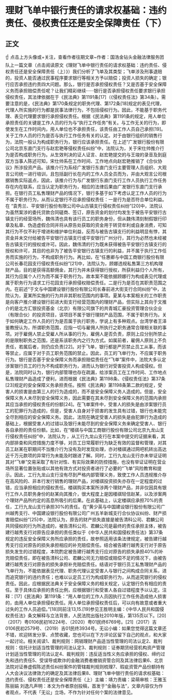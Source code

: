 # 理财飞单中银行责任的请求权基础：违约责任、侵权责任还是安全保障责任（下）
## 正文
☝ 点击上方头像或+关注，查看作者往期文章~作者：国浩金钻头金融法律服务团队上一篇文章（点击阅读原文《理财飞单中银行责任的请求权基础：违约责任、侵权责任还是安全保障责任（上）》）我们分析了飞单及其类型；飞单涉及刑事退赔的，投资人能否通过民事程序要求银行等相关方予以赔偿；投资人损失的确定；银行应否承担违约责四大问题。那么，银行是否承担侵权责任？又是否基于安全保障义务而承担赔偿责任呢？让我们精彩继续‧‧‧‧‧‧银行是否承担侵权责任要求银行承担侵权责任，其法律依据在于《民法典》第1191条[17]（《侵权责任法》第34条）。需要注意的是，《民法典》第170条规定的职务代理、第172条[18]规定的表见代理，代理人所实施的行为都是民事法律行为，不包括侵权行为。因此，不能基于职务代理、表见代理要求银行承担侵权责任。根据《民法典》第1191条的规定，用人单位承担责任的关键是工作人员的行为与“执行工作任务”有关。与工作无关的行为，即使发生在工作时间内，用人单位也不承担责任，该责任由工作人员自己承担[19]。关于工作人员的行为是否与执行工作任务有关的认定。对于由银行组织的销售行为，法院一般认为构成职务行为，银行应该承担责任。在上述“广发银行股份有限公司北京东直门支行与赵宏艳等侵权责任纠纷”中，法院认为，关于宋仕帅推介行为是否构成职务行为。从生效判决的证人证言、赵宏艳提交的与王竣的录音及到庭双方当事人陈述可知，宋仕帅系在工作时间、工作地点向赵宏艳推销了《合伙协议》所涉投资产品。该推介行为系经广发银行东直门支行主要管理人员组织、大观言公司统一进行培训，且包括副行长在内的工作人员全员而为，并由大观言公司根据销售实际返点，因此，该推介行为与广发银行东直门支行工作人员执行工作任务存在内在联系，应当认定为职务行为，相应的法律后果由广发银行东直门支行承担。在银行员工私售理财产品的情况下，银行多基于如下考虑认定工作人员的行为不属于职务行为，从而认定银行不应承担侵权责任：一是行为是否符合单位利益。在 “袁秀兰、平安银行股份有限公司中山古镇支行侵权责任纠纷”[20]中，法院认为虽然案涉的委托贷款合同磋商、签订，原告资金的划付均发生于被告平安银行古镇支行的经营场所，魏伟清也具有该行员工的职务身份，但从魏伟清刻制假银行印章及私章、伪造虚假合同并将从原告处获取的资金用于转贷牟利或自身消费，可知其行为不仅不利于增进和维护单位利益，反而与被告古镇支行的利益明显有悖，其资金并未交付给被告平安银行古镇支行或平安银行广州分行，其行为必然也未经被告古镇支行的授权或许可。因此，魏伟清的行为既未获得被告平安银行古镇支行的授权和许可，其目的也非为了被告平安银行古镇支行的利益，并不属于执行工作任务而实施的行为，不构成职务行为。再比如，在“任惠卿与中国工商银行股份有限公司长春花园支行侵权责任纠纷”[21]中，法院认为，顾娜违规私售第三方机构理财产品，目的是获得高额佣金，其行为并未获得银行授权，所获利益归个人所有，其行为应属个人行为而不属于职务行为。故本案不能依据顾娜行为构成表见代理或属于职务行为请求工行花园支行承担侵权赔偿责任。二是行为是否在其职责范围之内。在前述“于文与中国建设银行股份有限公司长春前进大街支行合同纠纷”中，法院认为，夏某所实施的行为并非其职权范围内的事项。夏某与本案相关的工作职责是向客户推介建设银行前进大街支行经营范围内的理财产品，但实际上其向于文推介的是北方汇银投资基金（北京）有限公司旗下的共青城汇豪投资管理合伙企业（有限合伙）的投资项目，该项目不属于银行理财产品范围，不属于职务行为。关于如何确定工作人员的行为是否属于执行职务，学说上有多种观点。台湾学者王泽鉴教授认为，所谓职务范围，应指一切与雇佣人所执行之职务通常合理相关联的事项。对于雇佣人禁止受雇人所从事的行为，雇佣人是否负责，原则上应分别所禁止的是限制职务之范围，还是系该职务内之行为方式。如属前者，雇佣人原则上不负责任，若属后者，则仍应负责[22]。对于飞单，银行都是严厉禁止员工从事，而该等禁止，应属于对于员工职务范围的禁止。因此，员工的飞单行为，不应属于职务行为。银行是否基于安全保障义务而承担赔偿责任在“飞单”案件中，法院大多认定涉案银行员工的行为不构成职务行为，进而认为银行对受害投资人构成侵权。但是，法院同时认为，银行内部管理也存在疏漏，给涉案员工在工作时间、工作地点私售理财产品造成了便利，进而根据《民法典》第1198条、《侵权责任法》第37条[23]规定的安全保障义务承担责任。按照《民法典》第1198条第二款的规定，受害人的损害是由第三人的行为造成的，而不是安全保障义务人造成的。但是，安全保障义务人未尽到安全保障义务，因此需要在其未尽到安全保障义务的范围内承担其应当承担的侵权责任的份额[24]。在飞单案件中，受害人的损失是由涉案银行员工的犯罪行为造成的，但是，受害人自身对于损害的发生具有过错，银行也未能完全尽到相应的安全保障义务。因此，法院在确定受害人的损失是由犯罪行为造成的基础上，根据受害人的过错以及银行未能尽到的安全保障义务来确定受害人、银行各自承担的责任份额。比如，在“楼祺与中国工商银行股份有限公司北京九龙山支行侵权责任纠纷”中，法院认为 ，从工行九龙山支行在本案中提交的证据来看，其内部排查和风控措施力度不够，对员工日常履职行为缺乏有效的监督和管理，对其员工赵某在职期间不当推介行为没有及时发现处理，亦对楼祺通过网吧机转出高达近千万元款项的异常行为未能及时跟进了解。同时，工行九龙山支行亦未举证证明其对“飞单”交易采取了有针对性、有实际效果的防控措施，也没有举证证明在营业场所显著位置张贴或以其他有效方式对投资者进行了必要的“飞单”风险教育和提示。因此，工行九龙山支行没有尽到严格内部管理义务，致使工作人员违规推介存在高风险的、非本行发行销售的理财产品，对楼祺投资损失亦存在一定程度的过错，应当承担相应的侵权责任。楼祺购买本案所涉两个理财产品，并非仅因具有银行工作人员职务身份的赵某向其推介，很大程度上是因楼祺轻信赵某，以及涉案两个理财产品所约定的高息所吸引的后果。在此基础上，认定楼祺应承担70%的责任，工行九龙山支行承担30%的责任。在“黄少英与中国建设银行股份有限公司广州越秀支行、中国建设银行股份有限公司广州五羊新城支行合伙协议纠纷、财产损害赔偿纠纷”[25]中，法院认为，原告的财产损失直接是被告清科公司、君麟公司共同侵权的行为所造成的，被告清科公司、君麟公司是最终的责任承担主体，被告建行越秀支行对原告应承担的责任类似于《中华人民共和国侵权责任法》第37条规定的违反安全保障义务所应承担的责任，故参照适用该条法律规定，被告建行越秀支行应对原告的损失承担相应的补充赔偿责任。结合被告建行越秀支行对于原告损失发生的过错程度，本院酌定被告建行越秀支行应对原告的损失承担40%的补充赔偿责任，即在被告清科公司、君麟公司无力赔偿或赔偿不足的情况下，由被告建行越秀支行对原告的损失承担补充赔偿责任。结语对于银行员工私售理财产品的飞单行为，不能依据表见代理、职务代理认定受害人与银行之间构成合同关系，进而追究银行的违约责任；也难以认定员工行为构成职务行为，从而追究银行的侵权责任。因此，应根据民法典关于安全保障义务的相关规定，认定银行负有相应的责任。至于具体应承担的责任比例，应根据银行和受害人各自过错程度予以认定。注释：[17]《民法典》第1191条：“用人单位的工作人员因执行工作任务造成他人损害的，由用人单位承担侵权责任。用人单位承担侵权责任后，可以向有故意或者重大过失的工作人员追偿。”[18]同前注13,15.[19]参见王胜明主编：《中华人民共和国侵权责任法》条文解释与立法背景，人民法院出版社2010年版，第135页以下。[20]（2017）粤0106民初16224号、（2020）粤01民终6769号。[21]（2017）吉0106民初2579号、（2019）吉01民终3934号。无讼小编：如果您觉得这篇文章还不错，欢迎转发分享、点赞收藏，您也可以在下方评论区留下自己的观点，和大家一起讨论。相关阅读1、裁判规则：网销理财产品适当性管理的司法认定2、裁判规则：信托计划适当性管理的司法认定3、裁判规则：证券期货经营机构资产管理计划适当性管理的司法认定4、裁判规则：违反适当性义务应承担的侵权、缔约过失和违约责任5、受误导或欺诈的金融消费者撤销资管合同及其法律后果6、北京法院对证券虚假陈述责任纠纷案件的管辖裁判规则梳理7、瑕疵资管产品份额持有人大会决议法律效力的确定及其法律后果8、理财飞单中银行责任的请求权基础：违约责任、侵权责任还是安全保障责任（上）主编：靖力责编：梁萌审核：王雅玉 陈丽娟 刘逸凡声明：本文为作者原创投稿，首发于“金融与法”，文章内容仅为作者观点，不代表「无讼」立场，不作为针对任何个案的法律意见。